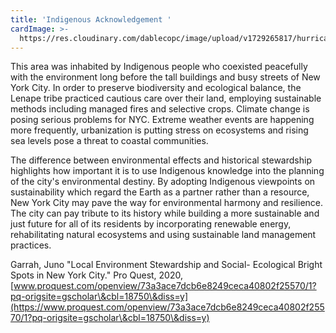 ```yaml
---
title: 'Indigenous Acknowledgement '
cardImage: >-
  https://res.cloudinary.com/dablecopc/image/upload/v1729265817/hurricane-sandy/posts/mannahatta_nzplxk.webp
---
```


This area was inhabited by Indigenous people who coexisted peacefully with the environment long before the tall buildings and busy streets of New York City. In order to preserve biodiversity and ecological balance, the Lenape tribe practiced cautious care over their land, employing sustainable methods including managed fires and selective crops. Climate change is posing serious problems for NYC. Extreme weather events are happening more frequently, urbanization is putting stress on ecosystems and rising sea levels pose a threat to coastal communities.

The difference between environmental effects and historical stewardship highlights how important it is to use Indigenous knowledge into the planning of the city's environmental destiny. By adopting Indigenous viewpoints on sustainability which regard the Earth as a partner rather than a resource, New York City may pave the way for environmental harmony and resilience. The city can pay tribute to its history while building a more sustainable and just future for all of its residents by incorporating renewable energy, rehabilitating natural ecosystems and using sustainable land management practices.

Garrah, Juno "Local Environment Stewardship and Social- Ecological Bright Spots in New York City." Pro Quest, 2020, [www.proquest.com/openview/73a3ace7dcb6e8249ceca40802f25570/1?pq-origsite=gscholar\&cbl=18750\&diss=y](https://www.proquest.com/openview/73a3ace7dcb6e8249ceca40802f25570/1?pq-origsite=gscholar\&cbl=18750\&diss=y)
